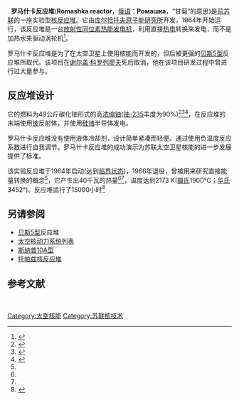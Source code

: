 {{Infobox nuclear reactor
| name        =罗马什卡反应堆
| image       =Romashka reactor.png
| image_size  =
| caption     =早期位于地面的罗马什卡反应堆剖面图，显示了11片燃料盘
| location    =
| coordinates = <!-- Use {{coord}} -->
| concept     = [[放射性同位素热能发电机|放射性同位素热能发电机]]
| generation  = 实验型
| reactor_line=
| type_label  =
| type        = <!-- Fertile material (if applicable, e.g. Th233) -->
| status      = 已除役
| fuel_type   = U235
| fuel_state  = 固体碳化铀盘
| spectrum_description    = 快速
| control     = 杆
| reflector   = [[铍|铍]]
| coolant     = 无(传导)
| moderator   = <!-- Primary moderator (light water, graphite, etc.) -->
| electric    = 0.3-10千瓦
| thermal     = 40千瓦
| use         = 研究
| website     =  <!-- {{URL|example.com}} -->
}}
 
'''罗马什卡反应堆'''('''Romashka reactor'''，[[俄语|俄语]]：'''Ромашка'''，“甘菊”的意思)是[[前苏联|前苏联]]的一座实验型[[核反应堆|核反应堆]]。它由[[库尔恰托夫研究所|库尔恰托夫原子能研究所]]开发，1964年开始运行，该反应堆是一台[[放射性同位素热能发电机|放射性同位素热能发电机]]，利用直接[[热电效应|热电]]转换来发电，而不是加热水来驱动涡轮机<ref name="Romashka reactor-converter">{{cite journal|last=Ponomarev-Stepnoi|first=N. N.|author2=Kukharkin, N. E. |author3=Usov, V. A. |date=March 2000|title="Romashka" reactor-converter |journal=Atomic Energy|publisher=Springer|location=New York|volume=88|issue=3|pages=178–183|issn=1063-4258|doi=10.1007/BF02673156}}</ref>。

罗马什卡反应堆是为了在太空卫星上使用核能而开发的，但后被更强的[[贝斯5型|贝斯5型]]反应堆所取代。该项目在[[谢尔盖·帕夫洛维奇·科罗廖夫|谢尔盖·科罗列廖夫]]死后取消，他在该项目研发过程中曾进行过大量参与。

==反应堆设计==
它的燃料为49公斤碳化铀形式的高[[浓缩铀|浓缩铀]]([[铀-235|铀-235]]丰度为90%)<ref name="Nuclear Reactors for Space">{{cite web|url=http://www.world-nuclear.org/info/inf82.html|title=Nuclear Reactors for Space|date=September 2008|publisher=[[World_Nuclear_Association|World Nuclear Association]]|accessdate=2009-01-06|archive-date=2013-02-27|archive-url=https://web.archive.org/web/20130227105015/http://www.world-nuclear.org/info/inf82.html|dead-url=no}}</ref><ref name="Nuclear Technology">{{cite book|last=Angelo|first=Joseph A.|title=Nuclear Technology|publisher=Greenwood Publishing Group|year=2004|pages=[https://archive.org/details/nucleartechnolog0000ange/page/417 417]|chapter=Reentry of Soviet Nuclear-Powered Reactor Spacecraft|isbn=1-57356-336-6|url=https://archive.org/details/nucleartechnolog0000ange|url-access=registration|accessdate=2009-01-06|quote=A small, relatively low-powered, space nuclear reactor (called the Romashka reactor), using HEU as its fuel, provided electric power to this type of Soviet radar-surveillance satellite}}</ref><ref name="Radleg">{{cite web|url=http://www.kiae.ru/radleg/ch6e.htm|title=Nuclear research reactors and nuclear research centers|work=Project # 245 "Radleg"|publisher=[[Kurchatov_Institute|Kurchatov Institute]], All-Russian Scientific Research Institute of Chemical Technology|pages=Table 6.1 and section 6.2.1.11|accessdate=2009-01-06|url-status=dead|archiveurl=https://web.archive.org/web/20090123173547/http://www.kiae.ru/radleg/ch6e.htm|archivedate=2009-01-23}}</ref>，在反应堆的末端使用[[铍|铍]]反射体，并使用[[硅锗|硅锗]]半导体发电。

罗马什卡反应堆没有使用液体冷却剂，设计简单紧凑而轻便。通过使用负温度反应系数进行自我调节。罗马什卡反应堆的成功演示为苏联太空卫星核能的进一步发展提供了标准。

该实验反应堆于1964年启动(达到[[临界质量|临界状态]])，1966年退役，曾被用来研究直接能量转换的概念<ref name="Radleg" />，它产生出40千瓦的热量<ref name="Nuclear Reactors for Space" /><ref name="Radleg" />，温度达到2173 K([[摄氏|摄氏]]1900°C；[[华氏|华氏]]3452°)。反应堆运行了15000小时<ref name="IECEC-89">{{cite journal |last1=Bennett |first1=Gary L. |title=A LOOK AT THE SOVIET SPACE NUCLEAR POWER PROGRAM |journal=International Forum on Energy Engineering |date=August 6, 1989 |volume=IECEC-89 |url=https://fas.org/nuke/space/sovspace.pdf |accessdate=25 June 2018 |publisher=NASA Propulsion, Power and Energy Division |archive-date=2020-09-30 |archive-url=https://web.archive.org/web/20200930000051/https://fas.org/nuke/space/sovspace.pdf |dead-url=no }}</ref>

==另请参阅==
* [[贝斯5型|贝斯5型]]反应堆
* [[太空核动力系统列表|太空核动力系统列表]]
* [[斯纳普10A型|斯纳普10A型]]
* [[托帕兹核反应堆|托帕兹核反应堆]]

== 参考文献==
{{reflist}}
 
{{DEFAULTSORT:罗马什卡反应堆}}
[[Category:太空核能|Category:太空核能]]
[[Category:苏联核技术|Category:苏联核技术]]